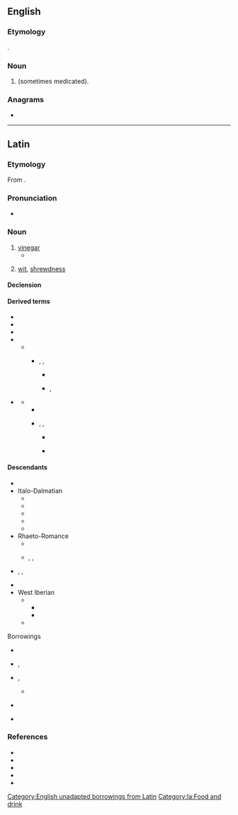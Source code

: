 ==English==

===Etymology===
{{lbor|en|la|acētum}}.

===Noun===
{{en-noun}}

# {{lb|en|obsolete}} {{1|vinegar}} (sometimes medicated).

===Anagrams===
* {{anagrams|en|a=acemtu|cumate|macute|mucate}}

[[Category:English unadapted borrowings from Latin]]

----

==Latin==

===Etymology===
From {{m|la|aceō||to be sour}}.

===Pronunciation===
* {{la-IPA|acētum}}

===Noun===
{{la-noun|acētum<2>}}

# [[vinegar]]
#* {{Q|la|Suetonius|De vita Caesarum|4|37|quote=Nepōtātus sūmptibus omnium prōdigōrum ingenia superāvit, commentus novum balneārum ūsum, portentōsissima genera cibōrum atque cēnārum, ut calidīs frīgidīsque unguentīs lavārētur, prētiōsissima margarīta '''acētō''' liquefacta sorbēret, convīvīs ex aurō pānēs et obsōnia appōneret, aut frūgī hominem esse oportere dictitāns aut Caesarem.|trans=In the devices of his profuse expenditure, he surpassed all the prodigals that ever lived; inventing a new kind of bath, with strange dishes and suppers, washing in precious unguents, both warm and cold, drinking pearls of immense value dissolved in '''vinegar''', and serving up for his guests loaves and other victuals modelled in gold; often saying, " that a man ought either to be a good economist or an emperor."|transyear=1889|transauthor=Alexander Thomson}}
# {{lb|la|figuratively}} [[wit]], [[shrewdness]]

====Declension====
{{la-ndecl|acētum<2>}}

====Derived terms====
* {{l|la|acētābulum}}
* {{l|la|acētāria}}
* {{l|la|acetulum}}
* {{l|la|acētōsus}}
** {{desc|fro|aisin}}
*** {{desc|dum|aisine|bor=1}}, {{l|dum|aysijn}}, {{l|dum|aysine}}
**** {{desctree|nl|azijn}}
**** {{desc|li|azien}}, {{l|li|ezien}}
* {{l|la|*acētillum}} {{q|Late Latin}}
** {{desc|fro|aisil}}
*** {{desc|fr|aisy}}
*** {{desc|enm|aisel|bor=1}}, {{l|enm|aisille}}, {{l|enm|aysel}}
**** {{desc|en|eisel|alts=1}} {{q|obsolete}}
**** {{desc|cy|aesel|bor=1}}

====Descendants====
{{top2}}
* {{desc|lmo|asee}}
* Italo-Dalmatian
** {{desc|dlm|acait|alts=1}}
** {{desc|ist|azì}}
** {{desc|it|aceto}}
** {{desc|nap|acìto}}
** {{desc|scn|acitu}}
* Rhaeto-Romance
** {{desc|fur|asêt}}
** {{desc|rm|aschieu}}, {{l|rm|ischiu}}, {{l|rm|aschaid}}
* {{desc|sc|achedu}}, {{l|sc|aghedu}}, {{l|sc|achetu}}
*: {{desc|sc-sro|acedu}}
* {{desc|vec|axedo|alts=1}}
* West Iberian
** {{desc|roa-opt|azedo}}
*** {{desc|gl|acedo}}
*** {{desc|pt|azedo}}
** {{desc|es|acedo}}
{{bottom}}

; Borrowings
{{top2}}
* {{desc|en|acetum}}
* {{desc|got|𐌰𐌺𐌴𐌹𐍄}}, {{l|got|𐌰𐌺𐌴𐍄}}
* {{desc|sga|aicét}}, {{l|sga|aigéd}}
** {{desc|ga|aigéad}}
* {{desc|sla-pro|*ocьtъ}} {{see desc}}
* {{desc|gmw-pro|*aket}} {{see desc}}
{{bottom}}

===References===
* {{R:L&S}}
* {{R:Elementary Lewis}}
* {{R:du Cange}}
* {{R:Gaffiot}}
* {{R:Peck}}

[[Category:la:Food and drink]]